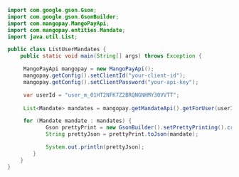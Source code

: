   
```java Java 
import com.google.gson.Gson;
import com.google.gson.GsonBuilder;
import com.mangopay.MangoPayApi;
import com.mangopay.entities.Mandate;
import java.util.List;

public class ListUserMandates {
    public static void main(String[] args) throws Exception {

     MangoPayApi mangopay = new MangoPayApi();
     mangopay.getConfig().setClientId("your-client-id");
     mangopay.getConfig().setClientPassword("your-api-key");

     var userId = "user_m_01HT2NFK7Z2BRQNGNHMY30VVTT";
        
     List<Mandate> mandates = mangopay.getMandateApi().getForUser(userId, null, null, null);

     for (Mandate mandate : mandates) {
            Gson prettyPrint = new GsonBuilder().setPrettyPrinting().create();
            String prettyJson = prettyPrint.toJson(mandate);

            System.out.println(prettyJson);
        }
    }
}
```